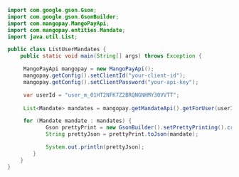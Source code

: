   
```java Java 
import com.google.gson.Gson;
import com.google.gson.GsonBuilder;
import com.mangopay.MangoPayApi;
import com.mangopay.entities.Mandate;
import java.util.List;

public class ListUserMandates {
    public static void main(String[] args) throws Exception {

     MangoPayApi mangopay = new MangoPayApi();
     mangopay.getConfig().setClientId("your-client-id");
     mangopay.getConfig().setClientPassword("your-api-key");

     var userId = "user_m_01HT2NFK7Z2BRQNGNHMY30VVTT";
        
     List<Mandate> mandates = mangopay.getMandateApi().getForUser(userId, null, null, null);

     for (Mandate mandate : mandates) {
            Gson prettyPrint = new GsonBuilder().setPrettyPrinting().create();
            String prettyJson = prettyPrint.toJson(mandate);

            System.out.println(prettyJson);
        }
    }
}
```